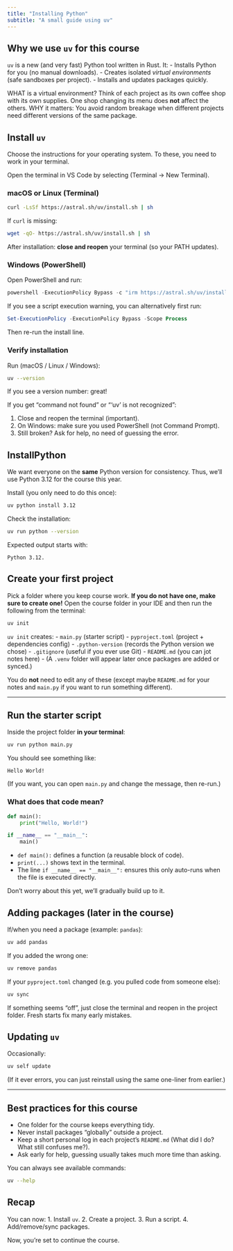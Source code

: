 ```yaml
---
title: "Installing Python"
subtitle: "A small guide using uv"
---
```


## Why we use `uv` for this course

`uv` is a new (and very fast) Python tool written in Rust. It:
- Installs Python for you (no manual downloads).
- Creates isolated *virtual environments* (safe sandboxes per project).
- Installs and updates packages quickly.

::: callout-note
WHAT is a virtual environment?
Think of each project as its own coffee shop with its own supplies. One shop changing its menu does **not** affect the others.
WHY it matters: You avoid random breakage when different projects need different versions of the same package.
:::

## Install `uv`

Choose the instructions for your operating system. To these, you need to work in your terminal.

:::{.callout-tip}
Open the terminal in VS Code by selecting (Terminal → New Terminal).
:::

### macOS or Linux (Terminal)

```bash
curl -LsSf https://astral.sh/uv/install.sh | sh
```

If `curl` is missing:

```bash
wget -qO- https://astral.sh/uv/install.sh | sh
```

After installation: **close and reopen** your terminal (so your PATH updates).

### Windows (PowerShell)

Open PowerShell and run:

```powershell
powershell -ExecutionPolicy Bypass -c "irm https://astral.sh/uv/install.ps1 | iex"
```

If you see a script execution warning, you can alternatively first run:

```powershell
Set-ExecutionPolicy -ExecutionPolicy Bypass -Scope Process
```

Then re-run the install line.

### Verify installation

Run (macOS / Linux / Windows):

```bash
uv --version
```

If you see a version number: great!

::: callout-warning
If you get "command not found" or "'uv' is not recognized":

1. Close and reopen the terminal (important).
2. On Windows: make sure you used PowerShell (not Command Prompt).
3. Still broken? Ask for help, no need of guessing the error.
:::


## InstallPython

We want everyone on the **same** Python version for consistency. Thus, we’ll use Python 3.12 for the course this year.

Install (you only need to do this once):

```bash
uv python install 3.12
```

Check the installation:

```bash
uv run python --version
```

Expected output starts with:

```
Python 3.12.
```


## Create your first project

Pick a folder where you keep course work. **If you do not have one, make sure to create one!** Open the course folder in your IDE and then run the following from the terminal:

```bash
uv init
```

`uv init` creates:
- `main.py` (starter script)
- `pyproject.toml` (project + dependencies config)
- `.python-version` (records the Python version we chose)
- `.gitignore` (useful if you ever use Git)
- `README.md` (you can jot notes here)
- (A `.venv` folder will appear later once packages are added or synced.)

You do **not** need to edit any of these (except maybe `README.md` for your notes and `main.py` if you want to run something different).

---

## Run the starter script

Inside the project folder **in your terminal**:

```bash
uv run python main.py
```

You should see something like:

```
Hello World!
```

(If you want, you can open `main.py` and change the message, then re-run.)

### What does that code mean?

```python
def main():
    print("Hello, World!")

if __name__ == "__main__":
    main()
```

- `def main():` defines a function (a reusable block of code).
- `print(...)` shows text in the terminal.
- The line `if __name__ == "__main__":` ensures this only auto-runs when the file is executed directly.

Don’t worry about this yet, we'll gradually build up to it.

## Adding packages (later in the course)

If/when you need a package (example: `pandas`):

```bash
uv add pandas
```

If you added the wrong one:

```bash
uv remove pandas
```

If your `pyproject.toml` changed (e.g. you pulled code from someone else):

```bash
uv sync
```

::: callout-tip
If something seems “off”, just close the terminal and reopen in the project folder. Fresh starts fix many early mistakes.
:::

## Updating `uv`

Occasionally:

```bash
uv self update
```

(If it ever errors, you can just reinstall using the same one-liner from earlier.)

---

## Best practices for this course

- One folder for the course keeps everything tidy.
- Never install packages “globally” outside a project.
- Keep a short personal log in each project’s `README.md` (What did I do? What still confuses me?).
- Ask early for help, guessing usually takes much more time than asking.

You can always see available commands:

```bash
uv --help
```

## Recap

You can now:
1. Install `uv`.
2. Create a project.
3. Run a script.
4. Add/remove/sync packages.

Now, you’re set to continue the course.
